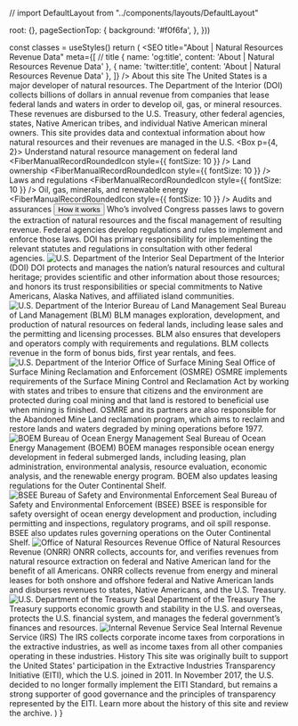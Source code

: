
// import DefaultLayout from "../components/layouts/DefaultLayout"


  root: {},
  pageSectionTop: {
    background: '#f0f6fa',
  },
}))


  const classes = useStyles()
  return (
    <Fragment>
      <SEO
        title="About | Natural Resources Revenue Data"
        meta={[
          // title
          { name: 'og:title', content: 'About | Natural Resources Revenue Data' },
          { name: 'twitter:title', content: 'About | Natural Resources Revenue Data' },
        ]} />
        <Container component="main" className={classes.pageSectionTop} maxWidth={false}>
          <Container maxWidth="lg">
            <Grid container>
              <Grid item md={7}>
                <Box mt={5}>
                  <Typography variant="h1" className={classes.heroTitle}>About this site</Typography>
                  <Typography variant="body1" paragraph={true}>
                      The United States is a major developer of natural resources. The Department of the Interior (DOI) collects billions of dollars in annual revenue from companies that lease <GlossaryTerm termKey="federal land">federal lands and waters</GlossaryTerm> in order to develop oil, gas, or mineral resources. These revenues are <Link to="/explore/#federal-disbursements">disbursed</Link> to the U.S. Treasury, other federal agencies, states, Native American tribes, and individual Native American mineral owners.
                  </Typography>
                  <Typography variant="body1" paragraph={true}>
                      This site provides data and contextual information about how natural resources and their revenues are managed in the U.S.
                </Typography>
              </Box>
            </Grid>
            <Grid item md={5} className={classes.heroCard}>
              <Box m={4}>
                <Paper className={classes.paperRoot}>
                  <Box p={4, 2}>
                    <Typography variant="h3">
                        Understand natural resource management on federal land
                    </Typography>
                    <List component="ul" aria-label="secondary mailbox folders">
                      <ListItem disableGutters component="li">
                        <ListItemIcon>
                          <FiberManualRecordRoundedIcon style={{ fontSize: 10 }} />
                        </ListItemIcon>
                        <Link to="/how-it-works/ownership/">
                          <Typography component="span" variant="body1">
                              Land ownership
                            </Typography>
                          </Link>
                        </ListItem>
                        <ListItem disableGutters component="li">
                          <ListItemIcon>
                            <FiberManualRecordRoundedIcon style={{ fontSize: 10 }} />
                          </ListItemIcon>
                          <Link to="/how-it-works/#laws">
                            <Typography component="span" variant="body1">
                              Laws and regulations
                          </Typography>
                        </Link>
                      </ListItem>
                      <ListItem disableGutters component="li">
                        <ListItemIcon>
                          <FiberManualRecordRoundedIcon style={{ fontSize: 10 }} />
                        </ListItemIcon>
                        <Link to="/how-it-works/#process">
                          <Typography component="span" variant="body1">
                              Oil, gas, minerals, and renewable energy
                          </Typography>
                        </Link>
                      </ListItem>
                      <ListItem disableGutters component="li">
                        <ListItemIcon>
                          <FiberManualRecordRoundedIcon style={{ fontSize: 10 }} />
                        </ListItemIcon>
                        <Link to="/how-it-works/audits-and-assurances/">
                          <Typography component="span" variant="body1">
                              Audits and assurances
                          </Typography>
                        </Link>
                      </ListItem>
                    </List>
                    <Button href="/how-it-works/">
                        How it works
                    </Button>
                  </Box>
                </Paper>
              </Box>
            </Grid>
          </Grid>
        </Container>
      </Container>
      <Container maxWidth="lg" className={classes.mainContent}>
        <Box pt={10} pb={10}>
          <Grid container spacing={6}>
            <Grid item xs={12}>
              <Typography variant="h2">
                  Who’s involved
              </Typography>
              <Typography variant="body1">
                  Congress passes laws to govern the extraction of natural resources and the fiscal management of resulting revenue. Federal agencies develop regulations and rules to implement and enforce those laws. DOI has primary responsibility for implementing the relevant statutes and regulations in consultation with other federal agencies.
              </Typography> 
            </Grid>
            <Grid item xs={2}>
              <img src={DOImark} alt="U.S. Department of the Interior Seal" />
            </Grid>
            <Grid item xs={10}>
              <Typography variant="h3">
                  Department of the Interior (DOI)
              </Typography>
              <Typography variant="body1">
                <MuiLink href="https://www.doi.gov/" onClick={preventDefault}>DOI</MuiLink> protects and manages the nation’s natural resources and cultural heritage; provides scientific and other information about those resources; and honors its trust responsibilities or special commitments to Native Americans, Alaska Natives, and affiliated island communities.
              </Typography>
            </Grid>
            <Grid item xs={2}>
              <img src={BLMmark} alt="U.S. Department of the Interior Bureau of Land Management Seal" />
            </Grid>
            <Grid item xs={10}>
              <Typography variant="h3">
                  Bureau of Land Management (BLM)
              </Typography>
              <Typography variant="body1">
                <MuiLink href="http://www.blm.gov/" onClick={preventDefault}>BLM</MuiLink> manages exploration, development, and production of natural resources on federal lands, including lease sales and the permitting and licensing processes. BLM also ensures that developers and operators comply with requirements and regulations. BLM collects revenue in the form of <GlossaryTerm>bonus</GlossaryTerm> bids, first year rentals, and fees.
              </Typography>
            </Grid>
            <Grid item xs={2}>
              <img src={OSMREmark} alt="U.S. Department of the Interior Office of Surface Mining Seal" />
            </Grid>
            <Grid item xs={10}>
              <Typography variant="h3">
                  Office of Surface Mining Reclamation and Enforcement (OSMRE)
              </Typography>
              <Typography variant="body1">
                <MuiLink href="http://www.osmre.gov/" onClick={preventDefault}>OSMRE</MuiLink> implements requirements of the Surface Mining Control and <GlossaryTerm>Reclamation</GlossaryTerm> Act by working with states and tribes to ensure that citizens and the environment are protected during coal mining and that land is restored to beneficial use when mining is finished. OSMRE and its partners are also responsible for the <Link to="/how-it-works/aml-reclamation-program/">Abandoned Mine Land reclamation program</Link>, which aims to reclaim and restore lands and waters degraded by mining operations before 1977.
              </Typography>
            </Grid>
            <Grid item xs={2}>
              <img src={BOEMmark} alt="BOEM Bureau of Ocean Energy Management Seal" />
            </Grid>
            <Grid item xs={10}>
              <Typography variant="h3">
                  Bureau of Ocean Energy Management (BOEM)
              </Typography>
              <Typography variant="body1">
                <MuiLink href="http://www.boem.gov/" onClick={preventDefault}>BOEM</MuiLink> manages responsible ocean energy development in federal submerged lands, including leasing, plan administration, environmental analysis, resource evaluation, economic analysis, and the renewable energy program. BOEM also updates <MuiLink href="http://www.boem.gov/National-Environmental-Policy-Act/" onClick={preventDefault}>leasing regulations for the Outer Continental Shelf</MuiLink>.
              </Typography>
            </Grid>
            <Grid item xs={2}>
              <img src={BSEEmark} alt="BSEE Bureau of Safety and Environmental Enforcement Seal" />
            </Grid>
            <Grid item xs={10}>
              <Typography variant="h3">
                  Bureau of Safety and Environmental Enforcement (BSEE)
              </Typography>
              <Typography variant="body1">
                <MuiLink href="http://www.bsee.gov/" onClick={preventDefault}>BSEE</MuiLink> is responsible for safety oversight of ocean energy development and production, including permitting and inspections, regulatory programs, and oil spill response. BSEE also updates rules governing operations on the <GlossaryTerm>Outer Continental Shelf</GlossaryTerm>.
              </Typography>
            </Grid>
            <Grid item xs={2}>
              <img src={ONRRmark} alt="Office of Natural Resources Revenue" />
            </Grid>
            <Grid item xs={10}>
              <Typography variant="h3">
                  Office of Natural Resources Revenue (ONRR)
              </Typography>
              <Typography variant="body1">
                <MuiLink href="http://www.onrr.gov/" onClick={preventDefault}>ONRR</MuiLink> collects, accounts for, and verifies revenues from natural resource extraction on federal and Native American land for the benefit of all Americans. ONRR collects revenue from energy and mineral leases for both onshore and offshore federal and Native American lands and disburses revenues to states, Native Americans, and the U.S. Treasury.
              </Typography>
            </Grid>
            <Grid item xs={2}>
              <img src={DoTmark} alt="U.S. Department of the Treasury Seal" />
            </Grid>
            <Grid item xs={10}>
              <Typography variant="h3">
                  Department of the Treasury
              </Typography>
              <Typography variant="body1">
                <MuiLink href="http://www.treasury.gov/Pages/default.aspx" onClick={preventDefault}>The Treasury</MuiLink> supports economic growth and stability in the U.S. and overseas, protects the U.S. financial system, and manages the federal government’s finances and resources.
              </Typography>
            </Grid>
            <Grid item xs={2}>
              <img src={IRSmark} alt="Internal Revenue Service Seal" />
            </Grid>
            <Grid item xs={10}>
              <Typography variant="h3">
                  Internal Revenue Service (IRS)
              </Typography>
              <Typography variant="body1">
                <MuiLink href="https://www.irs.gov/" onClick={preventDefault}>The IRS</MuiLink> collects corporate income taxes from corporations in the extractive industries, as well as income taxes from all other companies operating in these industries.
              </Typography>
            </Grid>
            <Grid item xs={12}>
              <Typography variant="h2">
                  History
                </Typography>
                <Typography variant="body1">
                    This site was originally built to support the United States' participation in the <MuiLink href="https://eiti.org/" onClick={preventDefault}>Extractive Industries Transparency Initiative (EITI)</MuiLink>, which the U.S. joined in 2011.
                </Typography>
                <Typography variant="body1">
                    In November 2017, the U.S. decided to no longer formally implement the <GlossaryTerm>EITI Standard</GlossaryTerm>, but remains a strong supporter of good governance and the principles of transparency represented by the EITI.
                </Typography>
                <Typography variant="body1">
                  <Link to="/archive">
                    Learn more about the history of this site and review the archive.
                </Link>
              </Typography>
            </Grid>
          </Grid>
        </Box>
      </Container>
    </Fragment>
  )
}
